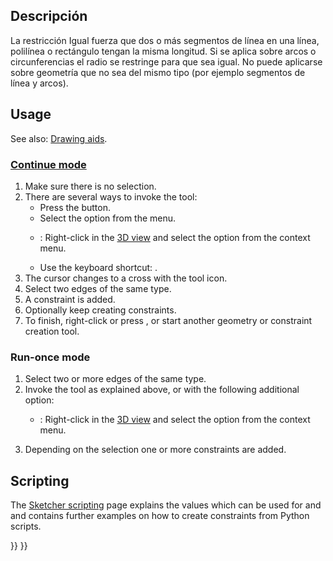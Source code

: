 <languages/>

<div class="mw-translate-fuzzy">
{{Docnav/es
|[[Sketcher ConstrainTangent/es|Tangente]]
|[[Sketcher_ConstrainSymmetric/es|Simétrico]]
|[[Sketcher_Workbench/es|Coquizador]]
|IconL=Constraint_Tangent.png
|IconC=Workbench_Sketcher.svg
|IconR=Constraint_Symmetric.png
}}
</div>

<div class="mw-translate-fuzzy">
{{GuiCommand/es
|Name=Sketcher ConstrainEqual
|Name/es=Croquizador RestringirIgual
|Workbenches=[[Sketcher Workbench/es|Croquizador]]
|MenuLocation=Croquis → Croquizador Restricciones → Restringir igual
|Shortcut=E
|SeeAlso=[[Sketcher_ConstrainRadius/es|Restringir radius]]
}}
</div>

<span id="Description"></span>
==Descripción==

<div class="mw-translate-fuzzy">
La restricción Igual fuerza que dos o más segmentos de línea en una línea, polilínea o rectángulo tengan la misma longitud. Si se aplica sobre arcos o circunferencias el radio se restringe para que sea igual. No puede aplicarse sobre geometría que no sea del mismo tipo (por ejemplo segmentos de línea y arcos).
</div>

==Usage==

See also: [[Sketcher_Workbench#Drawing_aids|Drawing aids]].

===[[Sketcher_Workbench#Continue_modes|Continue mode]]===

# Make sure there is no selection.
# There are several ways to invoke the tool:
#* Press the {{Button|[[Image:Sketcher_ConstrainEqual.svg|16px]] [[Sketcher_ConstrainEqual|Constrain equal]]}} button.
#* Select the {{MenuCommand|Sketch → Sketcher constraints → [[Image:Sketcher_ConstrainEqual.svg|16px]] Constrain equal}} option from the menu.
#* {{Version|1.0}}: Right-click in the [[3D_view|3D view]] and select the {{MenuCommand|Constrain → [[Image:Sketcher_ConstrainEqual.svg|16px]] Constrain equal}} option from the context menu.
#* Use the keyboard shortcut: {{KEY|E}}.
# The cursor changes to a cross with the tool icon.
# Select two edges of the same type.
# A constraint is added.
# Optionally keep creating constraints.
# To finish, right-click or press {{KEY|Esc}}, or start another geometry or constraint creation tool.

===Run-once mode===

# Select two or more edges of the same type.
# Invoke the tool as explained above, or with the following additional option:
#* {{Version|1.0}}: Right-click in the [[3D_view|3D view]] and select the {{MenuCommand|[[Image:Sketcher_ConstrainEqual.svg|16px]] Constrain equal}} option from the context menu.
# Depending on the selection one or more constraints are added.

== Scripting ==

{{Code|code=Sketch.addConstraint(Sketcher.Constraint('Equal', Edge1, Edge2))}}

The [[Sketcher_scripting|Sketcher scripting]] page explains the values which can be used for {{incode|Edge1}} and {{incode|Edge2}} and  contains further examples on how to create constraints from Python scripts.


{{Docnav
|[[Sketcher_ConstrainTangent|Tangent]]
|[[Sketcher_ConstrainSymmetric|Symmetric]]
|[[Sketcher_Workbench|Sketcher]]
|IconL=Sketcher_ConstrainTangent.svg
|IconR=Sketcher_ConstrainSymmetric.svg
|IconC=Workbench_Sketcher.svg
}}

{{Sketcher_Tools_navi{{#translation:}}}}
{{Userdocnavi{{#translation:}}}}